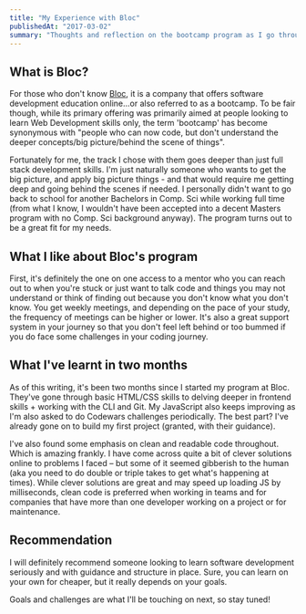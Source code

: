 ```yaml
---
title: "My Experience with Bloc"
publishedAt: "2017-03-02"
summary: "Thoughts and reflection on the bootcamp program as I go through it."
---
```


## What is Bloc?

For those who don't know [Bloc](https://www.bloc.io), it is a company that offers software development education online...or also referred to as a bootcamp. To be fair though, while its primary offering was primarily aimed at people looking to learn Web Development skills only, the term 'bootcamp' has become synonymous with "people who can now code, but don't understand the deeper concepts/big picture/behind the scene of things".

Fortunately for me, the track I chose with them goes deeper than just full stack development skills. I'm just naturally someone who wants to get the big picture, and apply big picture things - and that would require me getting deep and going behind the scenes if needed. I personally didn't want to go back to school for another Bachelors in Comp. Sci while working full time (from what I know, I wouldn't have been accepted into a decent Masters program with no Comp. Sci background anyway). The program turns out to be a great fit for my needs.

## What I like about Bloc's program

First, it's definitely the one on one access to a mentor who you can reach out to when you're stuck or just want to talk code and things you may not understand or think of finding out because you don't know what you don't know. You get weekly meetings, and depending on the pace of your study, the frequency of meetings can be higher or lower. It's also a great support system in your journey so that you don't feel left behind or too bummed if you do face some challenges in your coding journey.

## What I've learnt in two months

As of this writing, it's been two months since I started my program at Bloc. They've gone through basic HTML/CSS skills to delving deeper in frontend skills + working with the CLI and Git. My JavaScript also keeps improving as I'm also asked to do Codewars challenges periodically. The best part? I've already gone on to build my first project (granted, with their guidance).

I've also found some emphasis on clean and readable code throughout. Which is amazing frankly. I have come across quite a bit of clever solutions online to problems I faced &#8211; but some of it seemed gibberish to the human (aka you need to do double or triple takes to get what's happening at times). While clever solutions are great and may speed up loading JS by milliseconds, clean code is preferred when working in teams and for companies that have more than one developer working on a project or for maintenance.

## Recommendation

I will definitely recommend someone looking to learn software development seriously and with guidance and structure in place. Sure, you can learn on your own for cheaper, but it really depends on your goals.

Goals and challenges are what I'll be touching on next, so stay tuned!
